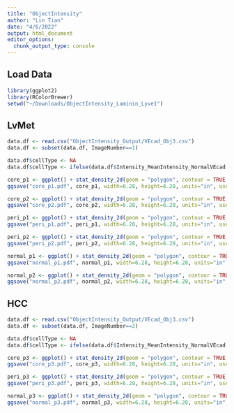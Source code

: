 ```yaml
---
title: "ObjectIntensity"
author: "Lin Tian"
date: "4/6/2022"
output: html_document
editor_options: 
  chunk_output_type: console
---
```


## Load Data

```r
library(ggplot2)
library(RColorBrewer)
setwd("~/Downloads/ObjectIntensity_Laminin_Lyve1")
```

## LvMet

```r
data.df <- read.csv("ObjectIntensity_Output/VEcad_Obj3.csv")
data.df <- subset(data.df, ImageNumber==1)

data.df$cellType <- NA
data.df$cellType <- ifelse(data.df$Intensity_MeanIntensity_NormalVEcad != 0, "normal", ifelse(data.df$Intensity_MeanIntensity_TumorVEcad != 0, "core", "peri"))

core_p1 <- ggplot() + stat_density_2d(geom = "polygon", contour = TRUE, data=subset(data.df, cellType=="core"), aes(x=Intensity_MeanIntensity_OrigGreen, y=Intensity_MeanIntensity_OrigRed, colour = after_stat(level)), fill=NA) + scale_colour_distiller(palette = "Greens", direction = 1) + geom_point(data=subset(data.df, cellType=="core"), aes(x=Intensity_MeanIntensity_OrigGreen, y=Intensity_MeanIntensity_OrigRed), colour="#005A32", alpha=0.2) + scale_x_continuous(breaks=seq(0, 0.4, 0.1), limits=c(0, 0.41)) + scale_y_continuous(breaks=seq(0, 0.6, 0.2), limits=c(0, 0.7)) + theme_bw() + theme(axis.title.x = element_blank(), panel.grid.major=element_blank(), panel.grid.minor=element_blank(), panel.border=element_blank(), axis.line.x=element_line(colour="black"), axis.line.y=element_line(colour="black")) + coord_fixed(ratio=0.72)
ggsave("core_p1.pdf", core_p1, width=6.28, height=6.28, units="in", useDingbats=FALSE)

core_p2 <- ggplot() + stat_density_2d(geom = "polygon", contour = TRUE, data=subset(data.df, cellType=="core"), aes(x=Intensity_MeanIntensity_OrigGreen, y=Intensity_MeanIntensity_OrigRed), colour="#005A32", bins=6, fill=NA) + geom_point(data=subset(data.df, cellType=="core"), aes(x=Intensity_MeanIntensity_OrigGreen, y=Intensity_MeanIntensity_OrigRed), colour="#005A32", alpha=0.2) + scale_x_continuous(breaks=seq(0, 0.4, 0.1), limits=c(0, 0.41)) + scale_y_continuous(breaks=seq(0, 0.6, 0.2), limits=c(0, 0.7)) + theme_bw() + theme(axis.title.x = element_blank(), panel.grid.major=element_blank(), panel.grid.minor=element_blank(), panel.border=element_blank(), axis.line.x=element_line(colour="black"), axis.line.y=element_line(colour="black")) + coord_fixed(ratio=0.72)
ggsave("core_p2.pdf", core_p2, width=6.28, height=6.28, units="in", useDingbats=FALSE)

peri_p1 <- ggplot() + stat_density_2d(geom = "polygon", contour = TRUE, data=subset(data.df, cellType=="peri"), aes(x=Intensity_MeanIntensity_OrigGreen, y=Intensity_MeanIntensity_OrigRed, colour = after_stat(level)), fill=NA, bins=6) + scale_colour_distiller(palette = "Blues", direction = 1) + geom_point(data=subset(data.df, cellType=="peri"), aes(x=Intensity_MeanIntensity_OrigGreen, y=Intensity_MeanIntensity_OrigRed), colour="#084594", alpha=0.2) + scale_x_continuous(breaks=seq(0, 0.4, 0.1), limits=c(0, 0.41)) + scale_y_continuous(breaks=seq(0, 0.6, 0.2), limits=c(0, 0.7)) + theme_bw() + theme(axis.title.x = element_blank(), panel.grid.major=element_blank(), panel.grid.minor=element_blank(), panel.border=element_blank(), axis.line.x=element_line(colour="black"), axis.line.y=element_line(colour="black")) + coord_fixed(ratio=0.72)
ggsave("peri_p1.pdf", peri_p1, width=6.28, height=6.28, units="in", useDingbats=FALSE)

peri_p2 <- ggplot() + stat_density_2d(geom = "polygon", contour = TRUE, data=subset(data.df, cellType=="peri"), aes(x=Intensity_MeanIntensity_OrigGreen, y=Intensity_MeanIntensity_OrigRed), fill=NA, bins=6, colour="#084594") + scale_colour_distiller(palette = "Blues", direction = 1) + geom_point(data=subset(data.df, cellType=="peri"), aes(x=Intensity_MeanIntensity_OrigGreen, y=Intensity_MeanIntensity_OrigRed), colour="#084594", alpha=0.2) + scale_x_continuous(breaks=seq(0, 0.4, 0.1), limits=c(0, 0.41)) + scale_y_continuous(breaks=seq(0, 0.6, 0.2), limits=c(0, 0.7)) + theme_bw() + theme(axis.title.x = element_blank(), panel.grid.major=element_blank(), panel.grid.minor=element_blank(), panel.border=element_blank(), axis.line.x=element_line(colour="black"), axis.line.y=element_line(colour="black")) + coord_fixed(ratio=0.72)
ggsave("peri_p2.pdf", peri_p2, width=6.28, height=6.28, units="in", useDingbats=FALSE)

normal_p1 <- ggplot() + stat_density_2d(geom = "polygon", contour = TRUE, data=subset(data.df, cellType=="normal"), aes(x=Intensity_MeanIntensity_OrigGreen, y=Intensity_MeanIntensity_OrigRed, colour = after_stat(level)), fill=NA) + scale_colour_distiller(palette = "Reds", direction = 1) + geom_point(data=subset(data.df, cellType=="normal"), aes(x=Intensity_MeanIntensity_OrigGreen, y=Intensity_MeanIntensity_OrigRed), colour="#99000D", alpha=0.2) + scale_x_continuous(breaks=seq(0, 0.4, 0.1), limits=c(0, 0.41)) + scale_y_continuous(breaks=seq(0, 0.6, 0.2), limits=c(0, 0.7)) + theme_bw() + theme(axis.title.x = element_blank(), panel.grid.major=element_blank(), panel.grid.minor=element_blank(), panel.border=element_blank(), axis.line.x=element_line(colour="black"), axis.line.y=element_line(colour="black")) + coord_fixed(ratio=0.72)
ggsave("normal_p1.pdf", normal_p1, width=6.28, height=6.28, units="in", useDingbats=FALSE)

normal_p2 <- ggplot() + stat_density_2d(geom = "polygon", contour = TRUE, data=subset(data.df, cellType=="normal"), aes(x=Intensity_MeanIntensity_OrigGreen, y=Intensity_MeanIntensity_OrigRed), colour="#99000D", bins=6, fill=NA) + geom_point(data=subset(data.df, cellType=="normal"), aes(x=Intensity_MeanIntensity_OrigGreen, y=Intensity_MeanIntensity_OrigRed), colour="#99000D", alpha=0.2) + scale_x_continuous(breaks=seq(0, 0.4, 0.1), limits=c(0, 0.41)) + scale_y_continuous(breaks=seq(0, 0.6, 0.2), limits=c(0, 0.7)) + theme_bw() + theme(axis.title.x = element_blank(), panel.grid.major=element_blank(), panel.grid.minor=element_blank(), panel.border=element_blank(), axis.line.x=element_line(colour="black"), axis.line.y=element_line(colour="black")) + coord_fixed(ratio=0.72)
ggsave("normal_p2.pdf", normal_p2, width=6.28, height=6.28, units="in", useDingbats=FALSE)
```

## HCC

```r
data.df <- read.csv("ObjectIntensity_Output/VEcad_Obj3.csv")
data.df <- subset(data.df, ImageNumber==2)

data.df$cellType <- NA
data.df$cellType <- ifelse(data.df$Intensity_MeanIntensity_NormalVEcad != 0, "normal", ifelse(data.df$Intensity_MeanIntensity_TumorVEcad != 0, "core", "peri"))

core_p3 <- ggplot() + stat_density_2d(geom = "polygon", contour = TRUE, data=subset(data.df, cellType=="core"), aes(x=Intensity_MeanIntensity_OrigGreen, y=Intensity_MeanIntensity_OrigRed), colour="#005A32", bins=5, fill=NA) + geom_point(data=subset(data.df, cellType=="core"), aes(x=Intensity_MeanIntensity_OrigGreen, y=Intensity_MeanIntensity_OrigRed), colour="#005A32", alpha=0.2) + scale_x_continuous(breaks=seq(0, 0.4, 0.1), limits=c(0, 0.4)) + scale_y_continuous(breaks=seq(0, 0.4, 0.1), limits=c(0, 0.4)) + theme_bw() + theme(axis.title.x = element_blank(), panel.grid.major=element_blank(), panel.grid.minor=element_blank(), panel.border=element_blank(), axis.line.x=element_line(colour="black"), axis.line.y=element_line(colour="black")) + coord_fixed(ratio=1)
ggsave("core_p3.pdf", core_p3, width=6.28, height=6.28, units="in", useDingbats=FALSE)

peri_p3 <- ggplot() + stat_density_2d(geom = "polygon", contour = TRUE, data=subset(data.df, cellType=="peri"), aes(x=Intensity_MeanIntensity_OrigGreen, y=Intensity_MeanIntensity_OrigRed), fill=NA, bins=5, colour="#084594") + scale_colour_distiller(palette = "Blues", direction = 1) + geom_point(data=subset(data.df, cellType=="peri"), aes(x=Intensity_MeanIntensity_OrigGreen, y=Intensity_MeanIntensity_OrigRed), colour="#084594", alpha=0.2) + scale_x_continuous(breaks=seq(0, 0.4, 0.1), limits=c(0, 0.4)) + scale_y_continuous(breaks=seq(0, 0.4, 0.1), limits=c(0, 0.4)) + theme_bw() + theme(axis.title.x = element_blank(), panel.grid.major=element_blank(), panel.grid.minor=element_blank(), panel.border=element_blank(), axis.line.x=element_line(colour="black"), axis.line.y=element_line(colour="black")) + coord_fixed(ratio=1)
ggsave("peri_p3.pdf", peri_p3, width=6.28, height=6.28, units="in", useDingbats=FALSE)

normal_p3 <- ggplot() + stat_density_2d(geom = "polygon", contour = TRUE, data=subset(data.df, cellType=="normal"), aes(x=Intensity_MeanIntensity_OrigGreen, y=Intensity_MeanIntensity_OrigRed), colour="#99000D", bins=5, fill=NA) + geom_point(data=subset(data.df, cellType=="normal"), aes(x=Intensity_MeanIntensity_OrigGreen, y=Intensity_MeanIntensity_OrigRed), colour="#99000D", alpha=0.2) + scale_x_continuous(breaks=seq(0, 0.4, 0.1), limits=c(0, 0.4)) + scale_y_continuous(breaks=seq(0, 0.4, 0.1), limits=c(0, 0.4)) + theme_bw() + theme(axis.title.x = element_blank(), panel.grid.major=element_blank(), panel.grid.minor=element_blank(), panel.border=element_blank(), axis.line.x=element_line(colour="black"), axis.line.y=element_line(colour="black")) + coord_fixed(ratio=1)
ggsave("normal_p3.pdf", normal_p3, width=6.28, height=6.28, units="in", useDingbats=FALSE)
```

